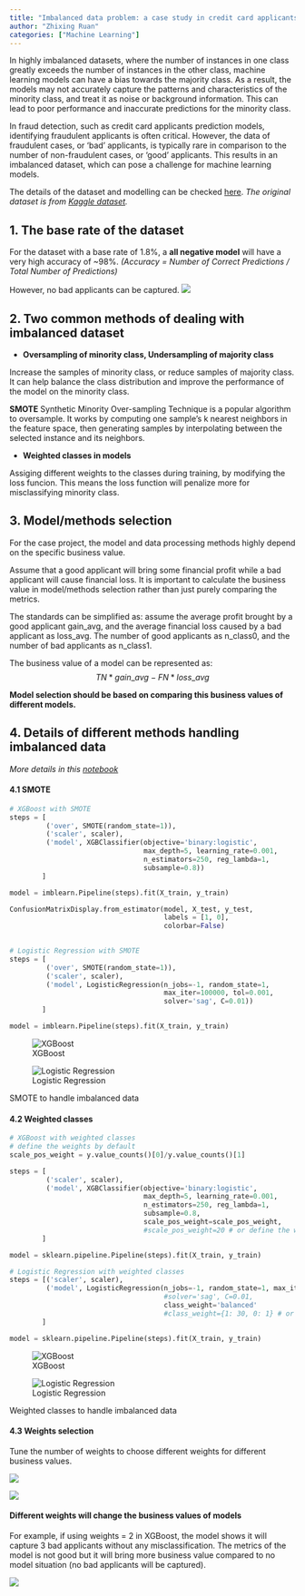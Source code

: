 ```yaml
---
title: "Imbalanced data problem: a case study in credit card applicants classification"
author: "Zhixing Ruan"
categories: ["Machine Learning"]
---
```


In highly imbalanced datasets, where the number of instances in one class greatly exceeds the number of instances in the other class, machine learning models can have a bias towards the majority class. As a result, the models may not accurately capture the patterns and characteristics of the minority class, and treat it as noise or background information. This can lead to poor performance and inaccurate predictions for the minority class. 

In fraud detection, such as credit card applicants prediction models, identifying fraudulent applicants is often critical. However, the data of fraudulent cases, or 'bad' applicants, is typically rare in comparison to the number of non-fraudulent cases, or 'good' applicants. This results in an imbalanced dataset, which can pose a challenge for machine learning models.

The details of the dataset and modelling can be checked [here](https://github.com/ZhixingRuan/credit-card-approval_project).
*The original dataset is from [Kaggle dataset](https://www.kaggle.com/datasets/rikdifos/credit-card-approval-prediction).*

## 1. The base rate of the dataset

For the dataset with a base rate of 1.8%, a **all negative model** will have a very high accuracy of ~98%. *(Accuracy = Number of Correct Predictions / Total Number of Predictions)*

However, no bad applicants can be captured.
![](/resources/base_rate.png) 

## 2. Two common methods of dealing with imbalanced dataset

- **Oversampling of minority class, Undersampling of majority class**

Increase the samples of minority class, or reduce samples of majority class. It can help balance the class distribution and improve the performance of the model on the minority class.

**SMOTE** Synthetic Minority Over-sampling Technique is a popular algorithm to oversample. It works by computing one sample's k nearest neighbors in the feature space, then generating samples by interpolating between the selected instance and its neighbors.

- **Weighted classes in models** 

Assiging different weights to the classes during training, by modifying the loss funcion. This means the loss function will penalize more for misclassifying minority class.

## 3. Model/methods selection

For the case project, the model and data processing methods highly depend on the specific business value.

Assume that a good applicant will bring some financial profit while a bad applicant will cause financial loss. It is important to calculate the business value in model/methods selection rather than just purely comparing the metrics.

The standards can be simplified as: assume the average profit brought by a good applicant gain_avg, and the average financial loss caused by a bad applicant as loss_avg. The number of good applicants as n_class0, and the number of bad applicants as n_class1.

The business value of a model can be represented as:
$$TN * gain\_avg - FN * loss\_avg$$

**Model selection should be based on comparing this business values of different models.**

## 4. Details of different methods handling imbalanced data

*More details in this [notebook](https://github.com/ZhixingRuan/credit-card-approval_project/blob/master/model_3_experiment.ipynb)*

#### 4.1 SMOTE

 
```Python
# XGBoost with SMOTE
steps = [
         ('over', SMOTE(random_state=1)),
         ('scaler', scaler),
         ('model', XGBClassifier(objective='binary:logistic', 
                                 max_depth=5, learning_rate=0.001,
                                 n_estimators=250, reg_lambda=1,
                                 subsample=0.8))
        ] 

model = imblearn.Pipeline(steps).fit(X_train, y_train)

ConfusionMatrixDisplay.from_estimator(model, X_test, y_test,
                                      labels = [1, 0], 
                                      colorbar=False) 
                                 
```


```Python
# Logistic Regression with SMOTE 
steps = [
         ('over', SMOTE(random_state=1)), 
         ('scaler', scaler),
         ('model', LogisticRegression(n_jobs=-1, random_state=1, 
                                      max_iter=100000, tol=0.001, 
                                      solver='sag', C=0.01))
        ]

model = imblearn.Pipeline(steps).fit(X_train, y_train)
```


::: {#fig-smote layout-ncol=2}

![XGBoost](/resources/xgb_smote.png){#fig_xgb}

![Logistic Regression](/resources/lr_smote.png){#fig_lr}

SMOTE to handle imbalanced data 

:::


#### 4.2 Weighted classes


```Python
# XGBoost with weighted classes
# define the weights by default
scale_pos_weight = y.value_counts()[0]/y.value_counts()[1]

steps = [
         ('scaler', scaler),
         ('model', XGBClassifier(objective='binary:logistic', 
                                 max_depth=5, learning_rate=0.001,
                                 n_estimators=250, reg_lambda=1,
                                 subsample=0.8,
                                 scale_pos_weight=scale_pos_weight,
                                 #scale_pos_weight=20 # or define the weights))
        ] 

model = sklearn.pipeline.Pipeline(steps).fit(X_train, y_train)
```

```Python
# Logistic Regression with weighted classes
steps = [('scaler', scaler),
         ('model', LogisticRegression(n_jobs=-1, random_state=1, max_iter=100000, tol=0.001, 
                                      #solver='sag', C=0.01,
                                      class_weight='balanced'
                                      #class_weight={1: 30, 0: 1} # or define weights))
        ]

model = sklearn.pipeline.Pipeline(steps).fit(X_train, y_train)
```


::: {#fig-weights layout-ncol=2}
                                                                                                     
![XGBoost](/resources/xgb_weights.png){#fig_xgb_w}

![Logistic Regression](/resources/lr_weights.png){#fig_lr_w}

Weighted classes to handle imbalanced data

:::  


#### 4.3 Weights selection

Tune the number of weights to choose different weights for different business values.

![](/resources/xgb_tune_weights.png)

![](/resources/lr_tune_weights.png)

#### Different weights will change the business values of models

For example, if using weights = 2 in XGBoost, the model shows it will capture 3 bad applicants without any misclassification. The metrics of the model is not good but it will bring more business value compared to no model situation (no bad applicants will be captured).

![](/resources/xgb_weights_2.png)  
